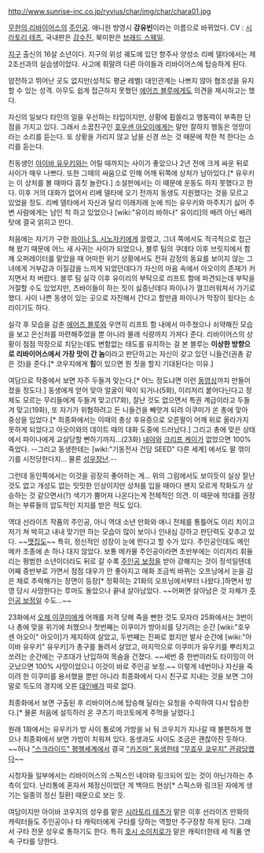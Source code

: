 http://www.sunrise-inc.co.jp/ryvius/char/img/char/chara01.jpg

[[무한의 리바이어스]]의 [[주인공]]. 애니원 방영시 '''강유빈'''이라는 이름으로 바뀌었다.
CV : [[시라토리 테츠]], 국내판은 [[강수진]], 북미판은 [[브래드 스웨일]].

[[지구]] 출신의 16살 소년이다. 지구의 위성 궤도에 있던 항주사 양성소 리베 델타에서는 제 2조선과의 실습생이었다. 사고에 휘말려 다른 아이들과 리바이어스에 탑승하게 된다.

얌전하고 뛰어난 곳도 없지만(성적도 평균 레벨) 대인관계는 나쁘지 않아 협조성을 유지할 수 있는 성격. 아무도 쉽게 접근하지 못했던 [[에어즈 블루]]에게도 의견을 제시하고는 했다.

자신의 일보다 타인의 일을 우선하는 타입이지만, 상황에 휩쓸리고 행동력이 부족한 단점을 가지고 있다. 그래서 소꿉친구인 [[호우센 아오이]]에게는 말만 잘하지 행동은 엉망이라는 소리를 듣는다. 또 상황을 가리지 않고 남을 신경 쓰는 것 때문에 착한 척 한다는 소리를 듣는다.

친동생인 [[아이바 유우키]]와는 어릴 때까지는 사이가 좋았으나 2년 전에 크게 싸운 뒤로 사이가 매우 나쁘다. 또한 그때의 싸움으로 인해 어깨 뒤쪽에 상처가 남아있다.[* 유우키는 이 상처를 볼 때마다 흠칫 놀란다.] 소설판에서는 이 때문에 운동도 하지 못했다고 한다. 이후 거의 대화가 없어서 리베 델타에 오기 전까지 동생도 지원했다는 것을 모르고 있었을 정도. 리베 델타에서 자신과 달리 이래저래 눈에 띄는 유우키와 마주치기 싫어 주변 사람에게는 남인 척 하고 있었으나 [wiki:"유이리 바하나" 유이리]의 배려 아닌 배려 탓에 결국 얽히고 만다.

처음에는 자기가 구한 [[파이나 S. 시노자키]]에게 끌렸고, 그녀 쪽에서도 적극적으로 접근해 왔기 때문에 어느 새 사귀는 사이가 되었으나, 블루 팀의 쿠데타 이후 브릿지에서 함께 오퍼레이터를 맡았을 때 어떠한 위기 상황에서도 전혀 감정의 동요를 보이지 않는 그녀에게 거부감과 이질감을 느끼게 되었던데다가 자신의 마음 속에서 아오이의 존재가 커지면서 차 버렸다. 블루 팀 실각 이후 유이리의 부탁으로 리프트 함에 파견되는데 부탁을 거절할 수도 있었지만, 츠바이들이 하는 짓이 싫증난데다 파이나가 껄끄러워져서 가기로 했다. 사이 나쁜 동생이 있는 곳으로 자진해서 간다고 할만큼 파이나가 막장이 됬다는 소리이기도 하다.

실각 후 모습을 감춘 [[에어즈 블루]]와 우연히 리프트 함 내에서 마주쳤으나 쇠약해진 모습을 보고 은신처를 마련해주었을 뿐 아니라 몰래 식량까지 가져다 준다. 리바이어스의 상황이 점점 막장으로 치닫는데도 변함없는 태도를 유지하는 걸 본 블루는 '''이상한 방향으로 리바이어스에서 가장 맛이 간 놈'''이라고 판단하고는 자신이 갖고 있던 니들건(권총 같은 것)을 준다.[* 코우지에게 '''힘'''이 있으면 뭔 짓을 할지 기대된다는 이유.]

여담으로 작중에서 보면 자주 두들겨 맞는다.[* 어느 정도냐면 이런 [http://www.nicovideo.jp/watch/sm3673161 동영상]까지 만들어 졌을 정도다.] 동생에게 얻어 맞아 얼굴이 떡이 되거나(5화), 이리저리 붙어다닌다고 정체도 모르는 무리들에게 두들겨 맞고(17화), 잘난 것도 없으면서 특권 계급이라고 두들겨 맞고(19화), 또 자기가 위협하려고 든 니들건을 빼앗겨 되려 이쿠미가 쏜 총에 맞아 중상을 입었다.[* 최종화에서는 이때의 총상 후유증으로 오른팔이 어깨 위로 올라가지 못하게 되었다고 아오이와의 데이트 때의 대화 도중에 드러났다.] 그리고 총에 맞은 상태에서 파이나에게 교살당할 뻔하기까지...(23화) [[네야]]와 [[크리프 케이]]가 없었으면 100% 죽었다. --그리고 동생한테는 [wiki:"기동전사 건담 SEED" 다른 세계] 에서도 팔 꺾이기를 시전당한다지... 물론 [[성우장난]].--

그런데 동인쪽에서는 이것을 굉장히 좋아하는 게... 위의 그림에서도 보이듯이 실상 잘난 것도 없고 개성도 없는 밋밋한 인상이지만 상처를 입을 때마다 왠지 모르게 작화도가 상승하는 것 같으면서(?) 색기가 뿜어져 나온다는게 전체적인 의견. 이 때문에 학대를 권장하는 부류들의 압도적인 지지를 받은 적도 있다.

역대 선라이즈 작품의 주인공, 아니 역대 소년 만화와 애니 전체를 통틀어도 이리 치이고 저기 쳐 박히고 내내 맞기만 하는 모습이 많이 보이나 인내심 강하고 판단력도 갖추고 있다. ~~[[맷집]]도~~ 특히, 정신적인 성장이 눈에 띈다고 할 수가 있다. 주인공인데도 메인 메카 조종에 손 하나 대지 않았다. 보통 메카물 주인공이라면 초반부에는 이리저리 휘둘리는 평범한 소년이더라도 뒤로 갈 수록 [[주인공 보정]]을 받아 강해지는 것이 정석일텐데 어째 종반부로 가면서 점점 대우가 안 좋아지고 매화 조금씩 바뀌는 오프닝에서 눈을 감은 채로 추락해가는 장면이 등장[* 정확히는 21화의 오프닝에서부터 나왔다.]하면서 방영 당시 사망한다는 루머도 돌았으나 끝내 살아남았다. ~~어쩌면 살아남은 것 자체가 [[주인공 보정]]일 수도...~~

23화에서 [[오제 이쿠미]]에게 어깨를 저격 당해 죽을 뻔한 것도 모자라 25화에서는 3번이나 총에 맞을 위기에 처했으나 첫번째는 이쿠미가 방아쇠를 당기려는 순간 [wiki:"호우센 아오이" 아오이]가 제지하여 살았고, 두번째는 진짜로 쐈지만 발사 순간에 [wiki:"아이바 유우키" 유우키]가 총구를 돌려서 살았고, 마지막으로 이쿠미가 유우키를 뿌리치고 쏘려는 순간에는 구조대가 난입하여 목숨을 건졌다. ~~세번 중 한번이라도 타이밍이 어긋났으면 100% 사망이었으니 이것이 바로 주인공 보정.~~
이렇게 네번이나 자신을 죽이려 한 이쿠미를 용서했을 뿐만 아니라 최종화에서 다시 친구로 지내는 것을 보면 그야말로 득도의 경지에 오른 [[대인배]]가 따로 없다.

최종화에서 보면 구출된 후 리바이어스에 탑승해 달라는 요청을 수락하여 다시 탑승한다.[* 물론 처음에 설득하러 온 쿠츠기 마코토에게 주먹을 날렸다.]

원래 1화에서는 유우키가 방 사이 통로에 가방을 놔 둬 코우지가 지나갈 때 불편하게 했으나 최종화에서 보면 가방이 치워져 있다. 동생과도 사이도 조금은 괜찮아진 듯하다. ~~허나 [["스크라이드" 평행세계]]에서 결국 [["카즈마" 동생]]한테 [["무죠우 쿄우지" 관광당했다]]~~

시청자들 일부에서는 리바이어스의 스픽스인 네야와 링크되어 있는 것이 아닌가하는 추측이 있다. 난리통에 혼자서 제정신이었던 게 백야드 현상[* 스픽스와 링크된 자에게 생기는 일종의 정신 질환] 때문으로 보는 듯.

여담이지만 아이바 코우지의 성우를 맡은 [[시라토리 테츠]]가 맡은 이후 선라이즈 만화의 캐릭터들도 주인공이나 타 캐릭터에게 구타를 당하는 역할만 주구장창 하게 된다. 그래서 구타 전문 성우로 통하기도 한다. 특히 [[호시 소이치로]]가 맡은 캐릭터한테 세 작품 연속 구타를 당한다.
